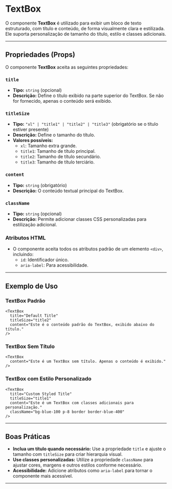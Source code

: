 
# TextBox

O componente **TextBox** é utilizado para exibir um bloco de texto estruturado, com título e conteúdo, de forma visualmente clara e estilizada. Ele suporta personalização de tamanho do título, estilo e classes adicionais.

----------

## Propriedades (Props)

O componente **TextBox** aceita as seguintes propriedades:

### `title`

-   **Tipo:** `string` (opcional)
-   **Descrição:** Define o título exibido na parte superior do TextBox. Se não for fornecido, apenas o conteúdo será exibido.

### `titleSize`

-   **Tipo:** `"xl" | "title1" | "title2" | "title3"` (obrigatório se o título estiver presente)
-   **Descrição:** Define o tamanho do título.
-   **Valores possíveis:**
    -   `xl`: Tamanho extra grande.
    -   `title1`: Tamanho de título principal.
    -   `title2`: Tamanho de título secundário.
    -   `title3`: Tamanho de título terciário.

### `content`

-   **Tipo:** `string` (obrigatório)
-   **Descrição:** O conteúdo textual principal do TextBox.

### `className`

-   **Tipo:** `string` (opcional)
-   **Descrição:** Permite adicionar classes CSS personalizadas para estilização adicional.

### Atributos HTML

-   O componente aceita todos os atributos padrão de um elemento `<div>`, incluindo:
    -   `id`: Identificador único.
    -   `aria-label`: Para acessibilidade.

----------

## Exemplo de Uso

### TextBox Padrão

```tsx
<TextBox
  title="Default Title"
  titleSize="title2"
  content="Este é o conteúdo padrão do TextBox, exibido abaixo do título."
/>
```

### TextBox Sem Título

```tsx
<TextBox
  content="Este é um TextBox sem título. Apenas o conteúdo é exibido."
/>
```

### TextBox com Estilo Personalizado

```tsx
<TextBox
  title="Custom Styled Title"
  titleSize="title1"
  content="Este é um TextBox com classes adicionais para personalização."
  className="bg-blue-100 p-8 border border-blue-400"
/>
```

----------

## Boas Práticas

-   **Inclua um título quando necessário:** Use a propriedade `title` e ajuste o tamanho com `titleSize` para criar hierarquia visual.
-   **Use classes personalizadas:** Utilize a propriedade `className` para ajustar cores, margens e outros estilos conforme necessário.
-   **Acessibilidade:** Adicione atributos como `aria-label` para tornar o componente mais acessível.

----------